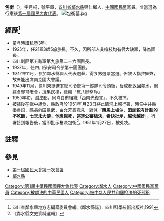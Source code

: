'''包衡'''（{{bd|1894年||1951年|1月27日|catIdx=B包}}），字月桐，號平章，[[四川省|四川省]][[鄰水縣|鄰水縣]]興仁鄉人，[[中國國民黨|中國國民黨]]黨員。曾當選為行憲後[[第一屆國民大會代表|第一屆國民大會代表]]。
[[File:包衡墓.jpg|thumb]]
== 經歷<ref>四川省鄰水縣地方志編纂委員會編,《鄰水縣誌》，四川科學技術出版社,1991</ref> ==
*童年時讀私塾3年。
*1926年，任21軍3師5旅旅長。不久，因所部人員槍枝均有很大缺額，降為團長。
*四川剿匪第五路軍第九旅第二十六團團長。
*1937年，任四川保安司令部第十團團長。
*1947年11月，參加鄰水縣國大代表選舉，得多數選票當選。但被人指控舞弊，故未能出席南京國大會議。
*1949年11月，領川東挺進軍總司令部第一縱隊司令頭銜，從成都返回鄰水，網羅各鄉哥老會，搜集民槍，組織「反共游擊隊」
*1950年初，潛[[成都|成都]]，同岑宜甫組織「西南光復軍」，不久被捕。
*被捕後在獄中絕食，縣政府於1951年1月23日將此情況上報行署，時任中共縣委書記、縣長的田景武、曲文芳簽意見：對其「'''應馬上槍決，因該犯有計劃的不吃飯，七天未大便，他想餓死，逃避公審槍決，希快批示，越快越好'''」。行署接到報告後，當即批示槍決包衡<ref>《鄰水縣文史資料選輯》</ref>。1951年1月27日，被处决。

==註釋==
{{reflist}}
==參見==
*[[第一屆國民大會第一次會議|第一屆國民大會第一次會議]]
*[[鄰水縣|鄰水縣]]

[[Category:第1屆中華民國國民大會代表|Category:第1屆中華民國國民大會代表]]
[[Category:鄰水人|Category:鄰水人]]
[[Category:中國國民黨黨員|Category:中國國民黨黨員]]
[[Category:被處決的中華民國人|Category:被處決的中華民國人]]
[[Category:被中华人民共和国枪决的死刑犯|Category:被中华人民共和国枪决的死刑犯]]